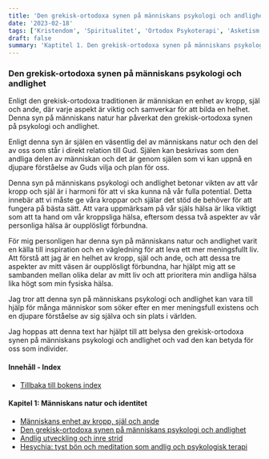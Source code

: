 ```yaml
---
title: 'Den grekisk-ortodoxa synen på människans psykologi och andlighet'
date: '2023-02-18'
tags: ['Kristendom', 'Spiritualitet', 'Ortodox Psykoterapi', 'Asketism']
draft: false
summary: 'Kaptitel 1. Den grekisk-ortodoxa synen på människans psykologi och andlighet'
---
```


### Den grekisk-ortodoxa synen på människans psykologi och andlighet

Enligt den grekisk-ortodoxa traditionen är människan en enhet av kropp, själ och ande, där varje aspekt är viktig och samverkar för att bilda en helhet. Denna syn på människans natur har påverkat den grekisk-ortodoxa synen på psykologi och andlighet.

Enligt denna syn är själen en väsentlig del av människans natur och den del av oss som står i direkt relation till Gud. Själen kan beskrivas som den andliga delen av människan och det är genom själen som vi kan uppnå en djupare förståelse av Guds vilja och plan för oss.

Denna syn på människans psykologi och andlighet betonar vikten av att vår kropp och själ är i harmoni för att vi ska kunna nå vår fulla potential. Detta innebär att vi måste ge våra kroppar och själar det stöd de behöver för att fungera på bästa sätt. Att vara uppmärksam på vår själs hälsa är lika viktigt som att ta hand om vår kroppsliga hälsa, eftersom dessa två aspekter av vår personliga hälsa är oupplösligt förbundna.

För mig personligen har denna syn på människans natur och andlighet varit en källa till inspiration och en vägledning för att leva ett mer meningsfullt liv. Att förstå att jag är en helhet av kropp, själ och ande, och att dessa tre aspekter av mitt väsen är oupplösligt förbundna, har hjälpt mig att se sambanden mellan olika delar av mitt liv och att prioritera min andliga hälsa lika högt som min fysiska hälsa.

Jag tror att denna syn på människans psykologi och andlighet kan vara till hjälp för många människor som söker efter en mer meningsfull existens och en djupare förståelse av sig själva och sin plats i världen.

Jag hoppas att denna text har hjälpt till att belysa den grekisk-ortodoxa synen på människans psykologi och andlighet och vad den kan betyda för oss som individer.

#### Innehåll - Index

- [Tillbaka till bokens index](/blog/ortodox-psykoterapi/ortodox-psykoterapi-innehall)

#### Kapitel 1: Människans natur och identitet

- [Människans enhet av kropp, själ och ande](/blog/ortodox-psykoterapi/enhet-kropp-sjal-ande)
- [Den grekisk-ortodoxa synen på människans psykologi och andlighet](#den-grekisk-ortodoxa-synen-på-människans-psykologi-och-andlighet)
- [Andlig utveckling och inre strid](#andlig-utveckling-och-inre-strid)
- [Hesychia: tyst bön och meditation som andlig och psykologisk terapi](#hesychia-tyst-bön-och-meditation-som-andlig-och-psykologisk-terapi)
